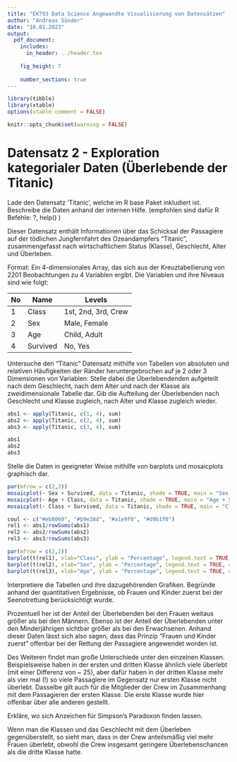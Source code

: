 ---
title: "EK793 Data Science Angewandte Visualisierung von Datensätzen"
author: "Andreas Sünder"
date: "10.01.2023"
output:
  pdf_document:
    includes:
      in_header: ../header.tex
      
    fig_height: 7
    
    number_sections: true
---

\clearpage

```{r setup, echo = FALSE, message = FALSE}
library(tibble)
library(xtable)
options(xtable.comment = FALSE)

knitr::opts_chunk$set(warning = FALSE)

```

# Datensatz 2 - Exploration kategorialer Daten (Überlebende der Titanic)

\bbaufg{Aufgabe 1.1}
Lade den Datensatz 'Titanic', welche im R base Paket inkludiert ist. Beschreibe die Daten anhand der internen Hilfe. (empfohlen sind dafür R Befehle: ?, help() )
\ebaufg

Dieser Datensatz enthält Informationen über das Schicksal der Passagiere auf der tödlichen Jungfernfahrt des Ozeandampfers "Titanic", zusammengefasst nach wirtschaftlichem Status (Klasse), Geschlecht, Alter und Überleben.

Format: Ein 4-dimensionales Array, das sich aus der Kreuztabellierung von 2201 Beobachtungen zu 4 Variablen ergibt. Die Variablen und ihre Niveaus sind wie folgt:

| No | Name     | Levels              |
|----|----------|---------------------|
| 1  | Class    | 1st, 2nd, 3rd, Crew |
| 2  | Sex      | Male, Female        |
| 3  | Age      | Child, Adult        |
| 4  | Survived | No, Yes             |

\bbaufg{Aufgabe 1.2}
Untersuche den "Titanic" Datensatz mithilfe von Tabellen von absoluten und relativen Häufigkeiten der Ränder heruntergebrochen auf je 2 oder 3 Dimensionen von Variablen: Stelle dabei die Überlebendenden aufgeteilt nach dem Geschlecht, nach dem Alter und nach der Klasse als zweidimensionale Tabelle dar. Gib die Aufteilung der Überlebenden nach Geschlecht und Klasse zugleich, nach Alter und Klasse zugleich wieder.
\ebaufg

```{r}
abs1 <- apply(Titanic, c(1, 4), sum)
abs2 <- apply(Titanic, c(2, 4), sum)
abs3 <- apply(Titanic, c(3, 4), sum)

abs1
abs2
abs3
```

\bbaufg{Aufgabe 1.3}
Stelle die Daten in geeigneter Weise mithilfe von barplots und mosaicplots graphisch dar.
\ebaufg

```{r, echo = FALSE, fig.width=10, fig.height=10}
par(mfrow = c(2,2))
mosaicplot(~ Sex + Survived, data = Titanic, shade = TRUE, main = "Sex + Survived")
mosaicplot(~ Age + Class, data = Titanic, shade = TRUE, main = "Age + Survived")
mosaicplot(~ Class + Survived, data = Titanic, shade = TRUE, main = "Class + Survived")
```

\clearpage

```{r, echo = FALSE}
coul <- c("#eb8060", "#b9e38d", "#a1e9f0", "#d9b1f0")
rel1 <- abs1/rowSums(abs1)
rel2 <- abs2/rowSums(abs2)
rel3 <- abs3/rowSums(abs3)
```

```{r, echo = FALSE, fig.width=8, fig.height=8}
par(mfrow = c(2,2))
barplot(t(rel1), xlab="Class", ylab = "Percentage", legend.text = TRUE, col = coul)
barplot(t(rel2), xlab="Sex", ylab = "Percentage", legend.text = TRUE, col = coul)
barplot(t(rel3), xlab="Age", ylab = "Percentage", legend.text = TRUE, col = coul)
```

\clearpage

\bbaufg{Aufgabe 1.4}
Interpretiere die Tabellen und ihre dazugehörenden Grafiken. Begründe anhand der quantitativen Ergebnisse, ob Frauen und Kinder zuerst bei der Seenotrettung berücksichtigt wurde.
\ebaufg

Prozentuell her ist der Anteil der Überlebenden bei den Frauen weitaus größer als bei den Männern. Ebenso ist der Anteil der Überlebenden unter den Minderjährigen sichtbar größer als bei den Erwachsenen. Anhand dieser Daten lässt sich also sagen, dass das Prinzip "Frauen und Kinder zuerst" offenbar bei der Rettung der Passagiere angewendet worden ist.

Des Weiteren findet man große Unterschiede unter den einzelnen Klassen. Beispielsweise haben in der ersten und dritten Klasse ähnlich viele überlebt (mit einer Differenz von ~ 25), aber dafür haben in der dritten Klasse mehr als vier mal (!) so viele Passagiere im Gegensatz nur ersten Klasse nicht überlebt. Dasselbe gilt auch für die Mitglieder der Crew im Zusammenhang mit dem Passagieren der ersten Klasse. Die erste Klasse wurde hier offenbar über alle anderen gestellt.

\bbaufg{Aufgabe 1.5}
Erkläre, wo sich Anzeichen für Simpson's Paradoxon finden lassen.
\ebaufg

Wenn man die Klassen und das Geschlecht mit dem Überleben gegenüberstellt, so sieht man, dass in der Crew anteilsmäßig viel mehr Frauen überlebt, obwohl die Crew insgesamt geringere Überlebenschancen als die dritte Klasse hatte.